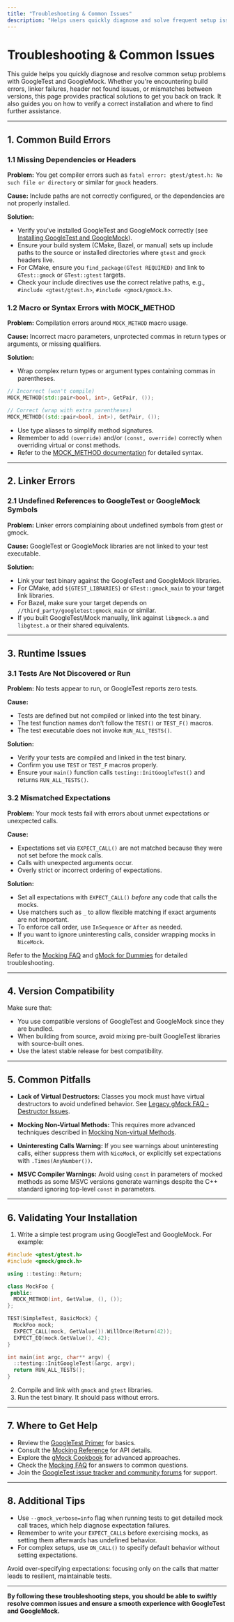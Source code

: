 ```yaml
---
title: "Troubleshooting & Common Issues"
description: "Helps users quickly diagnose and solve frequent setup issues, such as build errors, linker issues, header not found problems, and version mismatches. Provides guidance on where to find additional help and how to validate a correct installation."
---
```


# Troubleshooting & Common Issues

This guide helps you quickly diagnose and resolve common setup problems with GoogleTest and GoogleMock. Whether you're encountering build errors, linker failures, header not found issues, or mismatches between versions, this page provides practical solutions to get you back on track. It also guides you on how to verify a correct installation and where to find further assistance.

---

## 1. Common Build Errors

### 1.1 Missing Dependencies or Headers

**Problem:**
You get compiler errors such as `fatal error: gtest/gtest.h: No such file or directory` or similar for `gmock` headers.

**Cause:**
Include paths are not correctly configured, or the dependencies are not properly installed.

**Solution:**
- Verify you've installed GoogleTest and GoogleMock correctly (see [Installing GoogleTest and GoogleMock](getting-started/installation-setup/installation-methods)).
- Ensure your build system (CMake, Bazel, or manual) sets up include paths to the source or installed directories where `gtest` and `gmock` headers live.
- For CMake, ensure you `find_package(GTest REQUIRED)` and link to `GTest::gmock` or `GTest::gtest` targets.
- Check your include directives use the correct relative paths, e.g., `#include <gtest/gtest.h>`, `#include <gmock/gmock.h>`.

### 1.2 Macro or Syntax Errors with MOCK_METHOD

**Problem:**
Compilation errors around `MOCK_METHOD` macro usage.

**Cause:**
Incorrect macro parameters, unprotected commas in return types or arguments, or missing qualifiers.

**Solution:**
- Wrap complex return types or argument types containing commas in parentheses.

```cpp
// Incorrect (won't compile)
MOCK_METHOD(std::pair<bool, int>, GetPair, ());

// Correct (wrap with extra parentheses)
MOCK_METHOD((std::pair<bool, int>), GetPair, ());
```

- Use type aliases to simplify method signatures.
- Remember to add `(override)` and/or `(const, override)` correctly when overriding virtual or const methods.
- Refer to the [MOCK_METHOD documentation](docs/reference/mocking.md#MOCK_METHOD) for detailed syntax.

---

## 2. Linker Errors

### 2.1 Undefined References to GoogleTest or GoogleMock Symbols

**Problem:**
Linker errors complaining about undefined symbols from gtest or gmock.

**Cause:**
GoogleTest or GoogleMock libraries are not linked to your test executable.

**Solution:**
- Link your test binary against the GoogleTest and GoogleMock libraries.
- For CMake, add `${GTEST_LIBRARIES}` or `GTest::gmock_main` to your target link libraries.
- For Bazel, make sure your target depends on `//third_party/googletest:gmock_main` or similar.
- If you built GoogleTest/Mock manually, link against `libgmock.a` and `libgtest.a` or their shared equivalents.

---

## 3. Runtime Issues

### 3.1 Tests Are Not Discovered or Run

**Problem:**
No tests appear to run, or GoogleTest reports zero tests.

**Cause:**
- Tests are defined but not compiled or linked into the test binary.
- The test function names don't follow the `TEST()` or `TEST_F()` macros.
- The test executable does not invoke `RUN_ALL_TESTS()`.

**Solution:**
- Verify your tests are compiled and linked in the test binary.
- Confirm you use `TEST` or `TEST_F` macros properly.
- Ensure your `main()` function calls `testing::InitGoogleTest()` and returns `RUN_ALL_TESTS()`.

### 3.2 Mismatched Expectations

**Problem:**
Your mock tests fail with errors about unmet expectations or unexpected calls.

**Cause:**
- Expectations set via `EXPECT_CALL()` are not matched because they were not set before the mock calls.
- Calls with unexpected arguments occur.
- Overly strict or incorrect ordering of expectations.

**Solution:**
- Set all expectations with `EXPECT_CALL()` *before* any code that calls the mocks.
- Use matchers such as `_` to allow flexible matching if exact arguments are not important.
- To enforce call order, use `InSequence` or `After` as needed.
- If you want to ignore uninteresting calls, consider wrapping mocks in `NiceMock`.

Refer to the [Mocking FAQ](docs/gmock_faq.md) and [gMock for Dummies](docs/gmock_for_dummies.md) for detailed troubleshooting.

---

## 4. Version Compatibility

Make sure that:

- You use compatible versions of GoogleTest and GoogleMock since they are bundled.
- When building from source, avoid mixing pre-built GoogleTest libraries with source-built ones.
- Use the latest stable release for best compatibility.

---

## 5. Common Pitfalls

- **Lack of Virtual Destructors:** Classes you mock must have virtual destructors to avoid undefined behavior. See [Legacy gMock FAQ - Destructor Issues](docs/gmock_faq.md#my-program-crashed-heapcheck-failure).

- **Mocking Non-Virtual Methods:** This requires more advanced techniques described in [Mocking Non-virtual Methods](docs/gmock_cook_book.md#MockingNonVirtualMethods).

- **Uninteresting Calls Warning:** If you see warnings about uninteresting calls, either suppress them with `NiceMock`, or explicitly set expectations with `.Times(AnyNumber())`.

- **MSVC Compiler Warnings:** Avoid using `const` in parameters of mocked methods as some MSVC versions generate warnings despite the C++ standard ignoring top-level `const` in parameters.

---

## 6. Validating Your Installation

1. Write a simple test program using GoogleTest and GoogleMock. For example:

```cpp
#include <gtest/gtest.h>
#include <gmock/gmock.h>

using ::testing::Return;

class MockFoo {
 public:
  MOCK_METHOD(int, GetValue, (), ());
};

TEST(SimpleTest, BasicMock) {
  MockFoo mock;
  EXPECT_CALL(mock, GetValue()).WillOnce(Return(42));
  EXPECT_EQ(mock.GetValue(), 42);
}

int main(int argc, char** argv) {
  ::testing::InitGoogleTest(&argc, argv);
  return RUN_ALL_TESTS();
}
```

2. Compile and link with `gmock` and `gtest` libraries.
3. Run the test binary. It should pass without errors.

---

## 7. Where to Get Help

- Review the [GoogleTest Primer](docs/primer.md) for basics.
- Consult the [Mocking Reference](docs/reference/mocking.md) for API details.
- Explore the [gMock Cookbook](docs/gmock_cook_book.md) for advanced approaches.
- Check the [Mocking FAQ](docs/gmock_faq.md) for answers to common questions.
- Join the [GoogleTest issue tracker and community forums](https://github.com/google/googletest/issues) for support.

---

## 8. Additional Tips

- Use `--gmock_verbose=info` flag when running tests to get detailed mock call traces, which help diagnose expectation failures.
- Remember to write your `EXPECT_CALL`s before exercising mocks, as setting them afterwards has undefined behavior.
- For complex setups, use `ON_CALL()` to specify default behavior without setting expectations.

<Callout title='Pro Tip'>Avoid over-specifying expectations: focusing only on the calls that matter leads to resilient, maintainable tests.</Callout>

---

**By following these troubleshooting steps, you should be able to swiftly resolve common issues and ensure a smooth experience with GoogleTest and GoogleMock.**
